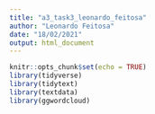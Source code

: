 ```yaml
---
title: "a3_task3_leonardo_feitosa"
author: "Leonardo Feitosa"
date: "18/02/2021"
output: html_document
---
```


```r
knitr::opts_chunk$set(echo = TRUE)
library(tidyverse)
library(tidytext)
library(textdata)
library(ggwordcloud)
```

